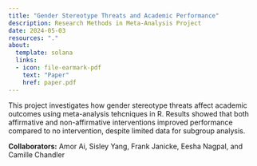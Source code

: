 ```yaml
---
title: "Gender Stereotype Threats and Academic Performance"
description: Research Methods in Meta-Analysis Project
date: 2024-05-03
resources: "."
about: 
  template: solana
  links: 
  - icon: file-earmark-pdf
    text: "Paper"
    href: paper.pdf
---
```


This project investigates how gender stereotype threats affect academic outcomes using meta-analysis tehcniques in R. Results showed that both affirmative and non-affirmative interventions improved performance compared to no intervention, despite limited data for subgroup analysis.

**Collaborators:** Amor Ai, Sisley Yang, Frank Janicke, Eesha Nagpal, and Camille Chandler
